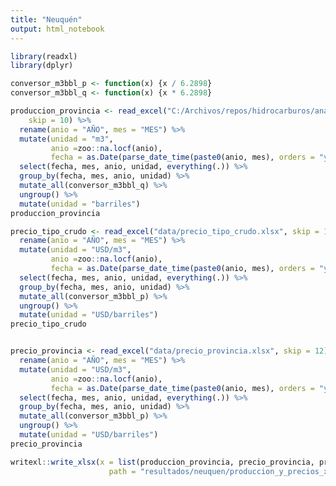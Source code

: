 ```yaml
---
title: "Neuquén"
output: html_notebook
---
```


 
```r
library(readxl)
library(dplyr)

conversor_m3bbl_p <- function(x) {x / 6.2898}
conversor_m3bbl_q <- function(x) {x * 6.2898}

produccion_provincia <- read_excel("C:/Archivos/repos/hidrocarburos/analisis/data/produccion_provincia.xlsx", 
    skip = 10) %>%
  rename(anio = "AÑO", mes = "MES") %>% 
  mutate(unidad = "m3",
         anio =zoo::na.locf(anio),
         fecha = as.Date(parse_date_time(paste0(anio, mes), orders = "ym"))) %>% 
  select(fecha, mes, anio, unidad, everything(.)) %>% 
  group_by(fecha, mes, anio, unidad) %>% 
  mutate_all(conversor_m3bbl_q) %>%
  ungroup() %>% 
  mutate(unidad = "barriles")
produccion_provincia

precio_tipo_crudo <- read_excel("data/precio_tipo_crudo.xlsx", skip = 12) %>% 
  rename(anio = "AÑO", mes = "MES") %>% 
  mutate(unidad = "USD/m3",
         anio =zoo::na.locf(anio),
         fecha = as.Date(parse_date_time(paste0(anio, mes), orders = "ym"))) %>% 
  select(fecha, mes, anio, unidad, everything(.)) %>% 
  group_by(fecha, mes, anio, unidad) %>% 
  mutate_all(conversor_m3bbl_p) %>%
  ungroup() %>% 
  mutate(unidad = "USD/barriles")
precio_tipo_crudo


precio_provincia <- read_excel("data/precio_provincia.xlsx", skip = 12) %>% 
  rename(anio = "AÑO", mes = "MES") %>% 
  mutate(unidad = "USD/m3",
         anio =zoo::na.locf(anio),
         fecha = as.Date(parse_date_time(paste0(anio, mes), orders = "ym"))) %>% 
  select(fecha, mes, anio, unidad, everything(.)) %>% 
  group_by(fecha, mes, anio, unidad) %>% 
  mutate_all(conversor_m3bbl_p) %>%
  ungroup() %>% 
  mutate(unidad = "USD/barriles")
precio_provincia

writexl::write_xlsx(x = list(produccion_provincia, precio_provincia, precio_tipo_crudo),
                      path = "resultados/neuquen/produccion_y_precios_x_provincia(Regalias).xlsx")

```

